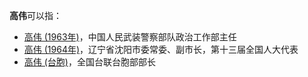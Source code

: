'''高伟'''可以指：
* [[高伟_(1963年)|高伟 (1963年)]]，中国人民武装警察部队政治工作部主任
* [[高伟_(1964年)|高伟 (1964年)]]，辽宁省沈阳市委常委、副市长，第十三届全国人大代表
* [[高伟_(台胞)|高伟 (台胞)]]，全国台联台胞部部长
{{disambig}}